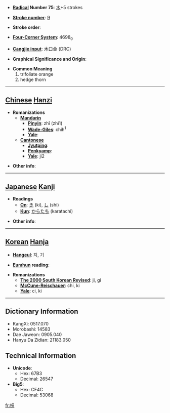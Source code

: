 * '''[[Wiktionary:Chinese radical index| Radical]] Number 75''': [[Wiktionary:Chinese radical index 木|木]]+5 strokes

* '''[[Wiktionary:Chinese total strokes index|Stroke number]]''': [[Wiktionary:Chinese total strokes index 9|9]]

* '''Stroke order''': 

* '''[[Wiktionary:Chinese four corner index|Four-Corner System]]''': 4698<sub>0</sub>

* '''[[Wiktionary:Chinese Cangjie index|Cangjie input]]''': 木口金 (DRC)

* '''Graphical Significance and Origin''': 

* '''Common Meaning'''
*#trifoliate orange
*# hedge thorn


----

== [[Chinese]] [[Hanzi]] ==

* '''Romanizations'''
** '''[[Mandarin]]'''
*** '''[[Pinyin]]''': zhī (zhi1)
*** '''[[Wade-Giles]]''': chih<sup>1</sup>
*** '''[[Yale]]''': 
** '''[[Cantonese]]'''
*** '''[[Jyutping]]''':
*** '''[[Penkyamp]]''': 
*** '''[[Yale]]''': ji2

* '''Other info''': 

----

== [[Japanese]] [[Kanji]] ==

* '''Readings'''
** '''[[On]]''': [[き]] (ki), [[し]] (shi)
** '''[[Kun]]''': [[からたち]] (karatachi)

* '''Other info''':  

----

== [[Korean]] [[Hanja]] ==

* '''[[Hangeul]]''': 지, 기

* '''[[Eumhun]] reading''': 

* '''Romanizations'''
** '''[[The 2000 South Korean Revised Romanization|The 2000 South Korean Revised]]''': ji, gi
** '''[[McCune-Reischauer]]''': chi, ki
** '''[[Yale]]''': ci, ki

----

== Dictionary Information ==

* KangXi: 0517.070
* Morobashi: 14583
* Dae Jaweon: 0905.040
* Hanyu Da Zidian: 21183.050

== Technical Information ==

* '''Unicode''':
** Hex: 67B3
** Decimal: 26547
* '''Big5''':
** Hex: CF4C
** Decimal: 53068

[[fr:枳]]